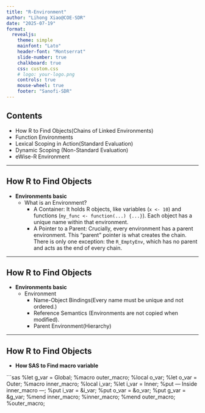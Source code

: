 ```yaml
---
title: "R-Environment"
author: "Lihong Xiao@COE-SDR"
date: "2025-07-19"
format: 
  revealjs:
    theme: simple
    mainfont: "Lato"
    header-font: "Montserrat"
    slide-number: true 
    chalkboard: true
    css: custom.css
    # logo: your-logo.png 
    controls: true      
    mouse-wheel: true   
    footer: "Sanofi-SDR" 
---
```


## Contents

-   How R to Find Objects(Chains of Linked Environments)
-   Function Environments
-   Lexical Scoping in Action(Standard Evaluation)
-   Dynamic Scoping (Non-Standard Evaluation)
-   eWise-R Environment

------------------------------------------------------------------------

## How R to Find Objects

-   **Environments basic**
    -   What is an Environment?
        -   A Container: It holds R objects, like variables (`x <- 10`) and functions (`my_func <- function(...) {...}`). Each object has a unique name within that environment.
        -   A Pointer to a Parent: Crucially, every environment has a parent environment. This "parent" pointer is what creates the chain. There is only one exception: the `R_EmptyEnv`, which has no parent and acts as the end of every chain.

------------------------------------------------------------------------

## How R to Find Objects

-   **Environments basic**
    -   Environment
        -   Name-Object Bindings(Every name must be unique and not ordered.)
        -   Reference Semantics (Environments are not copied when modified).
        -   Parent Environment(Hierarchy)

------------------------------------------------------------------------

## How R to Find Objects

-   **How SAS to Find macro variable**

\`\`\`sas
%let g_var = Global;
%macro outer_macro;
%local o_var;
%let o_var = Outer;
%macro inner_macro;
%local i_var;
%let i_var = Inner;
%put --- Inside inner_macro ---;
%put i_var = &i_var;
%put o_var = &o_var;
%put g_var = &g_var;
%mend inner_macro;
%inner_macro;
%mend outer_macro;
%outer_macro;

```         
```

```         
```
